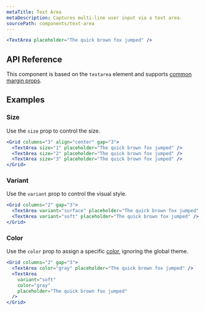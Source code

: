 ```yaml
---
metaTitle: Text Area
metaDescription: Captures multi-line user input via a text area.
sourcePath: components/text-area
---
```


```jsx live=true
<TextArea placeholder="The quick brown fox jumped" />
```

## API Reference

This component is based on the `textarea` element and supports [common margin props](/themes/docs/theme/layout#margin-props).

<ThemesPropsTable name="textArea" />

## Examples

### Size

Use the `size` prop to control the size.

```jsx live=true
<Grid columns="3" align="center" gap="3">
  <TextArea size="1" placeholder="The quick brown fox jumped" />
  <TextArea size="2" placeholder="The quick brown fox jumped" />
  <TextArea size="3" placeholder="The quick brown fox jumped" />
</Grid>
```

### Variant

Use the `variant` prop to control the visual style.

```jsx live=true
<Grid columns="2" gap="3">
  <TextArea variant="surface" placeholder="The quick brown fox jumped" />
  <TextArea variant="soft" placeholder="The quick brown fox jumped" />
</Grid>
```

### Color

Use the `color` prop to assign a specific [color](/themes/docs/theme/color), ignoring the global theme.

```jsx live=true
<Grid columns="2" gap="3">
  <TextArea color="gray" placeholder="The quick brown fox jumped" />
  <TextArea
    variant="soft"
    color="gray"
    placeholder="The quick brown fox jumped"
  />
</Grid>
```
